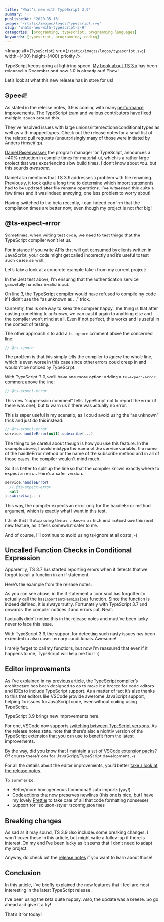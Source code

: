 ```yaml
---
title: "What's new with TypeScript 3.9"
summary: ''
publishedAt: '2020-05-13'
image: '/static/images/logos/typescript.svg'
slug: 'whats-new-with-typescript-3-9'
categories: [programming, typescript, programming languages]
keywords: [typescript, programming, coding]
---
```


<Image
  alt={`TypeScript`}
  src={`/static/images/logos/typescript.svg`}
  width={400}
  height={400}
  priority
/>


TypeScript keeps going at lightning speed. [My book about TS 3.x](https://www.amazon.com/Learn-TypeScript-Building-Applications-understanding-ebook/dp/B081FB89BL/) has been released in December and now 3.9 is already out! Phew!

Let’s look at what this new release has in store for us!

## Speed!

As stated in the release notes, 3.9 is coming with many [performance improvements](https://devblogs.microsoft.com/typescript/announcing-typescript-3-9-beta/#speed-improvements). The TypeScript team and various contributors have fixed multiple issues around this.

They’ve resolved issues with large unions/intersections/conditional types as well as with mapped types. Check out the release notes for a small list of the related pull requests (unsurprisingly many of those were initiated by Anders himself :p).

[Daniel Rosenwasser](https://twitter.com/drosenwasser), the program manager for TypeScript, announces a ~40% reduction in compile times for material-ui, which is a rather large project that was experiencing slow build times. I don’t know about you, but this sounds _awesome_.

Daniel also mentions that TS 3.9 addresses a problem with file renaming. Previously, it took quite a long time to determine which import statements had to be updated after file rename operations. I’ve witnessed this quite a few times and it was indeed annoying; one less problem to worry about!

Having switched to the beta recently, I can indeed confirm that the compilation times are better now; even though my project is not _that_ big!

## @ts-expect-error

Sometimes, when writing test code, we need to test things that the TypeScript compiler won’t let us.

For instance if you write APIs that will get consumed by clients written in JavaScript, your code might get called incorrectly and it’s useful to test such cases as well.

Let’s take a look at a concrete example taken from my current project:

<Gist gistLink="dsebastien/dcf69b20a9bd62b3694861918595c689" />

In the Jest test above, I’m ensuring that the authentication service gracefully handles invalid input.

On line 3, the TypeScript compiler would have refused to compile my code if I didn’t use the “as unknown as …” trick.

Currently, this is one way to keep the compiler happy. The thing is that after casting something to _unknown_, we can cast it again to anything else and the compiler won’t mind at all. Even if not perfect, this works and is useful in the context of testing.

The other approach is to add a `ts-ignore` comment above the concerned line:

```typescript
// @ts-ignore
```

The problem is that this simply tells the compiler to _ignore_ the whole line, which is even worse in this case since other errors could creep in and wouldn't be noticed by TypeScript.

With TypeScript 3.9, we’ll have one more option: adding a `ts-expect-error` comment above the line:

```typescript
// @ts-expect-error
```

This new “suppression comment” tells TypeScript not to report the error (if there was one), but to warn us if there was actually no error.

This is super useful in my scenario, as I could avoid using the “as unknown” trick and just do this instead:

```typescript
// @ts-expect-error
service.handleError(null).subscribe(...)
```

The thing to be careful about though is how you use this feature. In the example above, I could mistype the name of the service variable, the name of the handleError method or the name of the subscribe method and in all of those cases, the compiler wouldn't mind much.

So it is better to split up the line so that the compiler knows exactly where to expect an error. Here’s a safer version:

```typescript
service.handleError(
  // @ts-expect-error
  null
).subscribe(...)
```

This way, the compiler expects an error only for the handleError method argument, which is exactly what I want in this test.

I think that I’ll stop using the `as unknown as` trick and instead use this neat new feature, as it feels somewhat safer to me.

And of course, I’ll continue to avoid using ts-ignore at all costs ;-)

## Uncalled Function Checks in Conditional Expression

Apparently, TS 3.7 has started reporting errors when it detects that we forgot to call a function in an if statement.

Here’s the example from the release notes:

<Gist gistLink="dsebastien/833267484d4a6fc2e63bc07cec7af0e2" />


As you can see above, in the if statement a poor soul has forgotten to actually call the `hasImportantPermissions` function. Since the function is indeed defined, it is always truthy. Fortunately with TypeScript 3.7 and onwards, the compiler notices it and errors out. Neat.

I actually didn't notice this in the release notes and must’ve been lucky never to face this issue.

With TypeScript 3.9, the support for detecting such nasty issues has been extended to also cover ternary conditionals. Awesome!

I rarely forget to call my functions, but now I’m reassured that even if it happens to me, TypeScript will help me fix it! :)

## Editor improvements

As I’ve explained in [my previous article](https://medium.com/@dSebastien/typescript-non-goals-43f47c1ecd84), the TypeScript compiler’s architecture has been designed so as to make it a breeze for code editors and IDEs to include TypeScript support. As a matter of fact it’s also thanks to this that editors like VSCode provide awesome JavaScript support, helping fix issues for JavaScript code, even without coding using TypeScript.

TypeScript 3.9 brings new improvements here.

For one, VSCode now supports [switching between TypeScript versions](https://code.visualstudio.com/docs/typescript/typescript-compiling#_using-the-workspace-version-of-typescript). As the release notes state, note that there’s also a nightly version of the TypeScript extension that you can use to benefit from the latest improvements.

By the way, did you know that I [maintain a set of VSCode extension packs](https://medium.com/@dSebastien/vs-code-extension-packs-to-boost-productivity-fa1ba44dfc2e)? Of course there’s one for JavaScript/TypeScript development ;-)

For all the details about the editor improvements, you’d better [take a look at the release notes](https://devblogs.microsoft.com/typescript/announcing-typescript-3-9/).

To summarize:

* Better/more homogeneous CommonJS auto imports (yay!)
* Code actions that now preserves newlines (this one is nice, but I have my lovely [Prettier](https://prettier.io/) to take care of all that code formatting nonsense)
* Support for “solution-style” tsconfig.json files

## Breaking changes

As sad as it may sound, TS 3.9 also includes some breaking changes. I won’t cover these in this article, but might write a follow-up if there is interest. On my end I’ve been lucky as it seems that I don’t need to adapt my project.

Anyway, do check out the [release notes](https://devblogs.microsoft.com/typescript/announcing-typescript-3-9/) if you want to learn about those!

## Conclusion

In this article, I’ve briefly explained the new features that I feel are most interesting in the latest TypeScript release.

I’ve been using the beta quite happily. Also, the update was a breeze. So go ahead and give it a try!

That’s it for today!

<BlogPostSignature />
